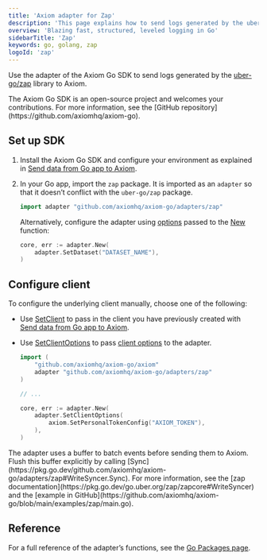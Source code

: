 ```yaml
---
title: 'Axiom adapter for Zap'
description: 'This page explains how to send logs generated by the uber-go/zap library to Axiom.'
overview: 'Blazing fast, structured, leveled logging in Go'
sidebarTitle: 'Zap'
keywords: go, golang, zap
logoId: 'zap'
---
```



Use the adapter of the Axiom Go SDK to send logs generated by the [uber-go/zap](https://github.com/uber-go/zap) library to Axiom.

<Note>
The Axiom Go SDK is an open-source project and welcomes your contributions. For more information, see the [GitHub repository](https://github.com/axiomhq/axiom-go).
</Note>

<Prerequisites />

## Set up SDK

1. Install the Axiom Go SDK and configure your environment as explained in [Send data from Go app to Axiom](/guides/go).
1. In your Go app, import the `zap` package. It is imported as an `adapter` so that it doesn’t conflict with the `uber-go/zap` package.

    ```go
    import adapter "github.com/axiomhq/axiom-go/adapters/zap"
    ```

    Alternatively, configure the adapter using [options](https://pkg.go.dev/github.com/axiomhq/axiom-go/adapters/zap#Option) passed to the [New](https://pkg.go.dev/github.com/axiomhq/axiom-go/adapters/zap#New) function:

    ```go
    core, err := adapter.New(
        adapter.SetDataset("DATASET_NAME"),
    )
    ```

    <ReplaceDataset />

## Configure client

To configure the underlying client manually, choose one of the following:

- Use [SetClient](https://pkg.go.dev/github.com/axiomhq/axiom-go/adapters/zap#SetClient) to pass in the client you have previously created with [Send data from Go app to Axiom](/guides/go).
- Use [SetClientOptions](https://pkg.go.dev/github.com/axiomhq/axiom-go/adapters/zap#SetClientOptions) to pass [client options](https://pkg.go.dev/github.com/axiomhq/axiom-go/axiom#Option) to the adapter.

    ```go
    import (
        "github.com/axiomhq/axiom-go/axiom"
        adapter "github.com/axiomhq/axiom-go/adapters/zap"
    )

    // ...

    core, err := adapter.New(
        adapter.SetClientOptions(
            axiom.SetPersonalTokenConfig("AXIOM_TOKEN"),
        ),
    )
    ```

<Note>
The adapter uses a buffer to batch events before sending them to Axiom. Flush this buffer explicitly by calling [Sync](https://pkg.go.dev/github.com/axiomhq/axiom-go/adapters/zap#WriteSyncer.Sync). For more information, see the [zap documentation](https://pkg.go.dev/go.uber.org/zap/zapcore#WriteSyncer) and the [example in GitHub](https://github.com/axiomhq/axiom-go/blob/main/examples/zap/main.go).
</Note>

## Reference

For a full reference of the adapter’s functions, see the [Go Packages page](https://pkg.go.dev/github.com/axiomhq/axiom-go/adapters/zap).